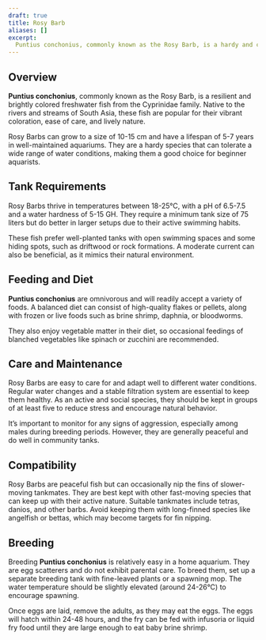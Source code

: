 ```yaml
---
draft: true
title: Rosy Barb
aliases: []
excerpt:
  Puntius conchonius, commonly known as the Rosy Barb, is a hardy and colorful species perfect for beginner aquarists.
---
```


## Overview

**Puntius conchonius**, commonly known as the Rosy Barb, is a resilient and brightly colored freshwater fish from the
Cyprinidae family. Native to the rivers and streams of South Asia, these fish are popular for their vibrant coloration,
ease of care, and lively nature.

Rosy Barbs can grow to a size of 10-15 cm and have a lifespan of 5-7 years in well-maintained aquariums. They are a
hardy species that can tolerate a wide range of water conditions, making them a good choice for beginner aquarists.

## Tank Requirements

Rosy Barbs thrive in temperatures between 18-25°C, with a pH of 6.5-7.5 and a water hardness of 5-15 GH. They require a
minimum tank size of 75 liters but do better in larger setups due to their active swimming habits.

These fish prefer well-planted tanks with open swimming spaces and some hiding spots, such as driftwood or rock
formations. A moderate current can also be beneficial, as it mimics their natural environment.

## Feeding and Diet

**Puntius conchonius** are omnivorous and will readily accept a variety of foods. A balanced diet can consist of
high-quality flakes or pellets, along with frozen or live foods such as brine shrimp, daphnia, or bloodworms.

They also enjoy vegetable matter in their diet, so occasional feedings of blanched vegetables like spinach or zucchini
are recommended.

## Care and Maintenance

Rosy Barbs are easy to care for and adapt well to different water conditions. Regular water changes and a stable
filtration system are essential to keep them healthy. As an active and social species, they should be kept in groups of
at least five to reduce stress and encourage natural behavior.

It’s important to monitor for any signs of aggression, especially among males during breeding periods. However, they are
generally peaceful and do well in community tanks.

## Compatibility

Rosy Barbs are peaceful fish but can occasionally nip the fins of slower-moving tankmates. They are best kept with other
fast-moving species that can keep up with their active nature. Suitable tankmates include tetras, danios, and other
barbs. Avoid keeping them with long-finned species like angelfish or bettas, which may become targets for fin nipping.

## Breeding

Breeding **Puntius conchonius** is relatively easy in a home aquarium. They are egg scatterers and do not exhibit
parental care. To breed them, set up a separate breeding tank with fine-leaved plants or a spawning mop. The water
temperature should be slightly elevated (around 24-26°C) to encourage spawning.

Once eggs are laid, remove the adults, as they may eat the eggs. The eggs will hatch within 24-48 hours, and the fry can
be fed with infusoria or liquid fry food until they are large enough to eat baby brine shrimp.
